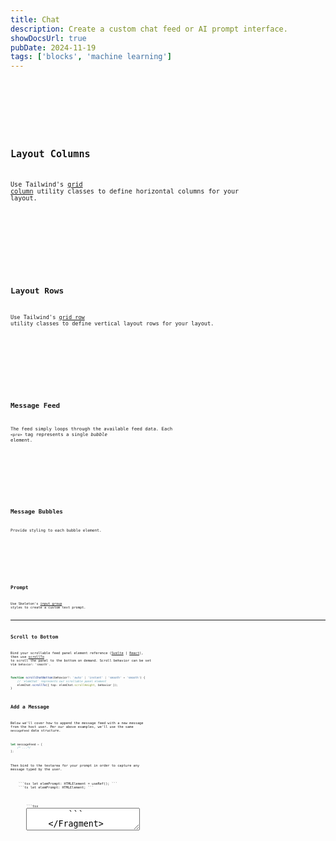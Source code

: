 ```yaml
---
title: Chat
description: Create a custom chat feed or AI prompt interface.
showDocsUrl: true
pubDate: 2024-11-19
tags: ['blocks', 'machine learning']
---
```



<Preview client:visible>
	<Fragment slot="preview">
		<Default client:visible />
	</Fragment>
	<Fragment slot="codeReact">
		<Code code={`Coming soon...`} lang="tsx" />
	</Fragment>
	<Fragment slot="codeSvelte">
		<Code code={DefaultRaw} lang="svelte" />
	</Fragment>
</Preview>

## Layout Columns

Use Tailwind's [grid column](https://tailwindcss.com/docs/grid-template-columns) utility classes to define horizontal columns for your layout.

<Preview client:visible>
	<Fragment slot="preview">
		<Columns />
	</Fragment>
	<Fragment slot="code">
		<Code code={ColumnsRaw} lang="astro" />
	</Fragment>
</Preview>

## Layout Rows

Use Tailwind's [grid row](https://tailwindcss.com/docs/grid-template-rows) utility classes to define vertical layout rows for your layout.

<Preview client:visible>
	<Fragment slot="preview">
		<Rows />
	</Fragment>
	<Fragment slot="code">
		<Code code={RowsRaw} lang="astro" />
	</Fragment>
</Preview>

## Message Feed

The feed simply loops through the available feed data. Each `<pre>` tag represents a single _bubble_ element.

<Preview client:visible>
	<Fragment slot="preview">
		<Feed />
	</Fragment>
	<Fragment slot="code">
		<Code code={FeedRaw} lang="astro" />
	</Fragment>
</Preview>

## Message Bubbles

Provide styling to each bubble element.

<Preview client:visible>
	<Fragment slot="preview">
		<Bubbles />
	</Fragment>
	<Fragment slot="code">
		<Code code={BubblesRaw} lang="astro" />
	</Fragment>
</Preview>

## Prompt

Use Skeleton's [input group](/docs/tailwind/forms#groups) styles to create a custom text prompt.

---

## Scroll to Bottom

Bind your scrollable feed panel element reference ([Svelte](https://svelte.dev/docs/svelte/bind) | [React](https://react.dev/learn/referencing-values-with-refs#refs-and-the-dom)), then use [scrollTo](https://developer.mozilla.org/en-US/docs/Web/API/Element/scrollTo) to scroll the panel to the bottom on demand. Scroll behavior can be set via `behavior: 'smooth'`.

```ts
function scrollChatBottom(behavior?: 'auto' | 'instant' | 'smooth' = 'smooth') {
	// `elemChat` represents our scrollable panel element
	elemChat.scrollTo({ top: elemChat.scrollHeight, behavior });
}
```

## Add a Message

Below we'll cover how to append the message feed with a new message from the host user. Per our above examples, we'll use the same `messageFeed` data structure.

```ts
let messageFeed = [
	/* ...*/
];
```

Then bind to the textarea for your prompt in order to capture any message typed by the user.

<Preview selected="codeReact" client:visible>
	<Fragment slot="codeReact">```tsx let elemPrompt: HTMLElement = useRef(); ```</Fragment>
	<Fragment slot="codeSvelte">```ts let elemPrompt: HTMLElement; ```</Fragment>
</Preview>

<Preview selected="codeReact" client:visible>
	<Fragment slot="codeReact">
		```tsx
		<textarea ref={elemPrompt} ... />
		```
	</Fragment>
	<Fragment slot="codeSvelte">
		```svelte
		<textarea bind:value={elemPrompt} ... />
		```
	</Fragment>
</Preview>

Here's an example of how we might append a new message to the `messageFeed` array.

```ts
function addMessage(): void {
	const newMessage = {
		id: messageFeed.length,
		host: true,
		avatar: 48,
		name: 'Jane',
		timestamp: new date(),
		message: elemPrompt.value,
		color: 'preset-tonal-primary',
	};
	// Append the new message to the message feed
	messageFeed = [...messageFeed, newMessage];
	// Clear the textarea message
	elemPrompt.value = '';
	// Smoothly scroll to the bottom of the feed
	setTimeout(() => {
		scrollChatBottom('smooth');
	}, 0);
}
```

This can be triggered when the prompt's SEND button is clicked.

```svelte
<button ... onclick={addMessage}>Send</button>
```
